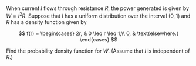 When current $I$ ﬂows through resistance $R$, the power generated is given by $W = I^2 R$.
Suppose that $I$ has a uniform distribution over the interval $(0, 1)$ and $R$ has a density function given by

$$
f(r) =
\begin{cases}
    2r, & 0 \leq r \leq 1,\\
    0, & \text{elsewhere.}
\end{cases}
$$

Find the probability density function for $W$.
(Assume that $I$ is independent of $R$.)
